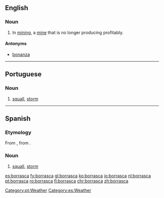 ==English==

===Noun===
{{en-noun}}

# In [[mining]], a [[mine]] that is no longer producing profitably.

====Antonyms====
* [[bonanza]]

----

==Portuguese==

===Noun===
{{pt-noun|f}}

# [[squall]], [[storm]]

[[Category:pt:Weather]]

----

==Spanish==
===Etymology=== 
From {{etyl|la|es}} {{term|borras|lang=la}}, from {{term|boreas|lang=la}}.
===Noun===
{{es-noun|f}}

# [[squall]], [[storm]]

[[Category:es:Weather]]

[[es:borrasca]]
[[fy:borrasca]]
[[gl:borrasca]]
[[ko:borrasca]]
[[io:borrasca]]
[[nl:borrasca]]
[[pt:borrasca]]
[[ro:borrasca]]
[[fi:borrasca]]
[[chr:borrasca]]
[[zh:borrasca]]